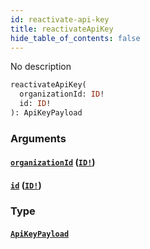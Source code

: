 ```yaml
---
id: reactivate-api-key
title: reactivateApiKey
hide_table_of_contents: false
---
```



No description

```graphql
reactivateApiKey(
  organizationId: ID!
  id: ID!
): ApiKeyPayload
```


### Arguments

#### [`organizationId`](#) ([`ID!`](/swapi/scalars/id))




#### [`id`](#) ([`ID!`](/swapi/scalars/id))




### Type

#### [`ApiKeyPayload`](/swapi/objects/api-key-payload)






